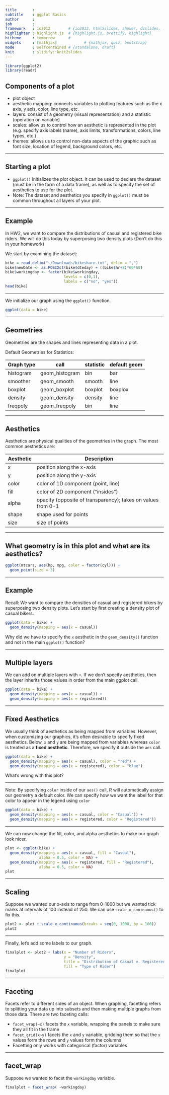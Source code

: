 ```yaml
---
title       : 
subtitle    : ggplot Basics
author      : 
job         : 
framework   : io2012        # {io2012, html5slides, shower, dzslides, ...}
highlighter : highlight.js  # {highlight.js, prettify, highlight}
hitheme     : tomorrow      # 
widgets     : [mathjax]            # {mathjax, quiz, bootstrap}
mode        : selfcontained # {standalone, draft}
knit        : slidify::knit2slides
---
```


```r
library(ggplot2)
library(readr)
```


## Components of a plot

* plot object
* aesthetic mapping: connects variables to plotting features such as the x axis, y axis, color, line type, etc.
* layers: consist of a geometry (visual representation) and a statistic (operation on variable)
* scales: allow us to control how an aesthetic is represented in the plot (e.g. specify axis labels (name), axis limits, transformations, colors, line types, etc.)
* themes: allows us to control non-data aspects of the graphic such as font size, location of legend, background colors, etc.

---

## Starting a plot

* `ggplot()` initializes the plot object. It can be used to declare the dataset (must be in the form of a data frame), as well as to specify the set of aesthetics to use for the plot.
* Note: The dataset and aesthetics you specify in `ggplot()` must be common throughout all layers of your plot.

---

## Example

In HW2, we want to compare the distributions of casual and registered bike riders. We will do this today by superposing two density plots (Don't do this in your homework)

We start by examining the dataset: 

```r
bike = read_delim("~/Downloads/bikeshare.txt", delim = ",")  
bike$newDate <- as.POSIXct(bike$dteday) + ((bike$hr+8)*60*60) 
bike$workingday <- factor(bike$workingday,
                          levels = c(0,1),
                          labels = c("no", "yes"))
head(bike)
```

---

We initialize our graph using the `ggplot()` function.

```r
ggplot(data = bike)
```

---

## Geometries 
Geometries are the shapes and lines representing data in a plot. 

Default Geometries for Statistics:

Graph type   | call               | statistic | default geom
------------ | ------------------ | --------- | --------------
histogram    | geom_histogram     | bin       | bar
smoother     | geom_smooth        | smooth    | line
boxplot      | geom_boxplot       | boxplot   | boxplox
density      | geom_density       | density   | line
freqpoly     | geom_freqpoly      | bin       | line

---

## Aesthetics

Aesthetics are physical qualities of the geometries in the graph.  The most common aesthetics are:

Aesthetic      | Description
-------------- | -------------------------------------------------------------
x              | position along the x-axis
y              | position along the y-axis
color          | color of 1D component (point, line)
fill           | color of 2D component ("insides")
alpha          | opacity (opposite of transparency); takes on values from 0-1
shape          | shape used for points
size           | size of points

---

## What geometry is in this plot and what are its aesthetics?

```r
ggplot(mtcars, aes(hp, mpg, color = factor(cyl))) +
  geom_point(size = 3)
```

---

## Example

Recall: We want to compare the densities of casual and registered bikers by superposing two density plots. Let's start by first creating a density plot of casual bikers.

```r
ggplot(data = bike) +
  geom_density(mapping = aes(x = casual))
```

Why did we have to specify the `x` aesthetic in the `geom_density()` function and not in the main `ggplot()` function?

---

## Multiple layers

We can add on multiple layers with `+`.  If we don't specify aesthetics, then the layer inherits those values in order from the main ggplot call.


```r
ggplot(data = bike) +
  geom_density(mapping = aes(x = casual)) +
  geom_density(mapping = aes(x = registered))
```

---

## Fixed Aesthetics 

We usually think of aesthetics as being mapped from variables.  However, when customizing our graphics, it's often desirable to specify fixed aesthetics.  Below, `x` and `y` are being mapped from variables whereas `color` is treated as a __fixed aesthetic__.  Therefore, we specify it outside the `aes` call.


```r
ggplot(data = bike) +
  geom_density(mapping = aes(x = casual), color = "red") +
  geom_density(mapping = aes(x = registered), color = "blue")
```

What's wrong with this plot?

---

Note: By specifying `color` inside of our `aes()` call, R will automatically assign our geometry a default color. We can specify how we want the label for that color to appear in the legend using `color`


```r
ggplot(data = bike) +
  geom_density(mapping = aes(x = casual, color = "Casual")) +
  geom_density(mapping = aes(x = registered, color = "Registered"))
```

---

We can now change the fill, color, and alpha aesthetics to make our graph look nicer.


```r
plot <- ggplot(bike) + 
  geom_density(mapping = aes(x = casual, fill = "Casual"),
               alpha = 0.5, color = NA) +
  geom_density(mapping = aes(x = registered, fill = "Registered"),
               alpha = 0.5, color = NA) 
plot
```

---

## Scaling

Suppose we wanted our x-axis to range from 0-1000 but we wanted tick marks at intervals of 100 instead of 250. We can use `scale_x_coninuous()` to fix this.

```r
plot2 <- plot + scale_x_continuous(breaks = seq(0, 1000, by = 100))
plot2
```

---

Finally, let's add some labels to our graph.


```r
finalplot <- plot2 + labs(x = "Number of Riders",
                          y = "Density", 
                          title = "Distribution of Casual v. Registered Bikers",
                          fill = "Type of Rider") 
finalplot
```

---

## Faceting

Facets refer to different sides of an object.  When graphing, facetting refers to splitting your data up into subsets and then making multiple graphs from those data.  There are two faceting calls:

* `facet_wrap(~x)` facets the `x` variable, wrapping the panels to make sure they all fit in the frame
* `facet_grid(x~y)` facets the `x` and `y` variable, gridding them so that the `x` values form the rows and `y` values form the columns
* Facetting only works with categorical (factor) variables

---

## facet_wrap

Suppose we wanted to facet the `workingday` variable.


```r
finalplot + facet_wrap( ~workingday)
```

